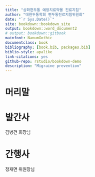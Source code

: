 ```yaml
--- 
title: "삽화편두통 예방치료약물 진료지침"
author: "대한두통학회 편두통진료지침위원회"
date: "`r Sys.Date()`"
site: bookdown::bookdown_site
output: bookdown::word_document2
# output: bookdown::gitbook
mainfont: NanumGothic
documentclass: book
bibliography: [book.bib, packages.bib]
biblio-style: apalike
link-citations: yes
github-repo: rstudio/bookdown-demo
description: "Migraine prevention"
---
```


\frontmatter

# 머리말 {-}

# 발간사 {-}

김병건 회장님

# 간행사 {-}

정재면 위원장님

